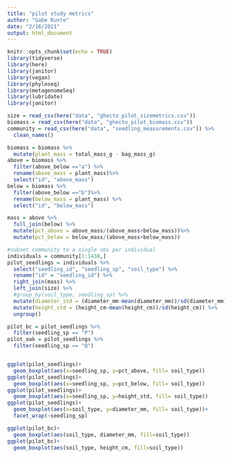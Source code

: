 ```yaml
---
title: "pilot study metrics"
author: "Gabe Runte"
date: "2/16/2021"
output: html_document
---
```


```r
knitr::opts_chunk$set(echo = TRUE)
library(tidyverse)
library(here)
library(janitor)
library(vegan)
library(phyloseq)
library(metagenomeSeq)
library(lubridate)
library(janitor)
```

```r
size = read_csv(here("data", "ghecto_pilot_sizemetrics.csv"))
biomass = read_csv(here("data", "ghecto_pilot_biomass.csv"))
community = read_csv(here("data", "seedling_measurements.csv")) %>% 
  clean_names()

```

```r
biomass = biomass %>% 
  mutate(plant_mass = total_mass_g - bag_mass_g)
above = biomass %>% 
  filter(above_below =="a") %>% 
  rename(above_mass = plant_mass)%>% 
  select("id", "above_mass")
below = biomass %>% 
  filter(above_below =="b")%>% 
  rename(below_mass = plant_mass) %>% 
  select("id", "below_mass")

mass = above %>% 
  full_join(below) %>% 
  mutate(pct_above = above_mass/(above_mass+below_mass))%>% 
  mutate(pct_below = below_mass/(above_mass+below_mass))


```

```r
#subset community to a single obs per individual
individuals = community[1:1438,] 
pilot_seedlings = individuals %>% 
  select("seedling_id", "seedling_sp", "soil_type") %>% 
  rename("id" = "seedling_id") %>% 
  right_join(mass) %>% 
  left_join(size) %>% 
  #group_by(soil_type, seedling_sp) %>% 
  mutate(diameter_std = (diameter_mm-mean(diameter_mm))/sd(diameter_mm)) %>%
  mutate(height_std = (height_cm-mean(height_cm))/sd(height_cm)) %>%
  ungroup()

pilot_bc = pilot_seedlings %>% 
  filter(seedling_sp == "P")
pilot_oak = pilot_seedlings %>% 
  filter(seedling_sp == "Q")


ggplot(pilot_seedlings)+
  geom_boxplot(aes(x=seedling_sp, y=pct_above, fill= soil_type))
ggplot(pilot_seedlings)+
  geom_boxplot(aes(x=seedling_sp, y=pct_below, fill= soil_type))
ggplot(pilot_seedlings)+
  geom_boxplot(aes(x=seedling_sp, y=height_std, fill= soil_type))
ggplot(pilot_seedlings)+
  geom_boxplot(aes(x=soil_type, y=diameter_mm, fill= soil_type))+
  facet_wrap(~seedling_sp)

ggplot(pilot_bc)+
  geom_boxplot(aes(soil_type, diameter_mm, fill=soil_type))
ggplot(pilot_bc)+
  geom_boxplot(aes(soil_type, height_cm, fill=soil_type))
```








